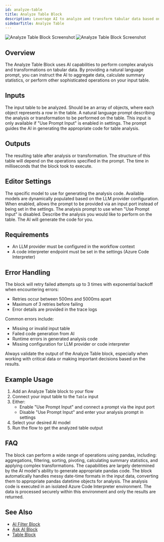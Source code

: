 ```yaml
---
id: analyze-table
title: Analyze Table Block
description: Leverage AI to analyze and transform tabular data based on natural language prompts
sidebarTitle: Analyze Table
---
```


<Frame>
  <img src="/block-reference/assets/analyze_table_light.png" alt="Analyze Table Block Screenshot" className="block dark:hidden" />
  <img src="/block-reference/assets/analyze_table_dark.png" alt="Analyze Table Block Screenshot" className="hidden dark:block" />
</Frame>

## Overview
The Analyze Table Block uses AI capabilities to perform complex analysis and transformations on tabular data. By providing a natural language prompt, you can instruct the AI to aggregate data, calculate summary statistics, or perform other sophisticated operations on your input table.


## Inputs

<ParamField path="Table" type="table" required>
  The input table to be analyzed. Should be an array of objects, where each object represents a row in the table.
</ParamField>

<ParamField path="Prompt" type="string" required>
  A natural language prompt describing the analysis or transformation to be performed on the table. This input is only available if "Use Prompt Input" is enabled in settings. The prompt guides the AI in generating the appropriate code for table analysis.
</ParamField>

## Outputs

<ResponseField name="Output" type="table">
  The resulting table after analysis or transformation. The structure of this table will depend on the operations specified in the prompt.
</ResponseField>

<ResponseField name="Duration" type="number">
  The time in milliseconds that the block took to execute.
</ResponseField>

## Editor Settings

<ParamField path="AI Model" type="string" default="default">
  The specific model to use for generating the analysis code. Available models are dynamically populated based on the LLM provider configuration.
</ParamField>

<ParamField path="Use Prompt Input" type="boolean" default={false}>
  When enabled, allows the prompt to be provided via an input port instead of being set in the settings.
</ParamField>

<ParamField path="Prompt" type="string">
  The analysis prompt to use when "Use Prompt Input" is disabled. Describe the analysis you would like to perform on the table. The AI will generate the code for you.
</ParamField>

## Requirements

- An LLM provider must be configured in the workflow context
- A code interpreter endpoint must be set in the settings (Azure Code Interpreter)

## Error Handling

The block will retry failed attempts up to 3 times with exponential backoff when encountering errors:
- Retries occur between 500ms and 5000ms apart
- Maximum of 3 retries before failing
- Error details are provided in the trace logs

Common errors include:
- Missing or invalid input table
- Failed code generation from AI
- Runtime errors in generated analysis code
- Missing configuration for LLM provider or code interpreter

<Warning>
  Always validate the output of the Analyze Table block, especially when working with critical data or making important decisions based on the results.
</Warning>

## Example Usage

1. Add an Analyze Table block to your flow
2. Connect your input table to the `Table` input
3. Either:
   - Enable "Use Prompt Input" and connect a prompt via the input port
   - Disable "Use Prompt Input" and enter your analysis prompt in settings
4. Select your desired AI model
5. Run the flow to get the analyzed table output

## FAQ

<AccordionGroup>
  <Accordion title="What types of analysis can the Analyze Table block perform?">
    The block can perform a wide range of operations using pandas, including: aggregations, filtering, sorting, pivoting, calculating summary statistics, and applying complex transformations. The capabilities are largely determined by the AI model's ability to generate appropriate pandas code.
  </Accordion>

  <Accordion title="How does the block handle date-time data?">
    The block automatically handles messy date-time formats in the input data, converting them to appropriate pandas datetime objects for analysis.
  </Accordion>

  <Accordion title="How is the analysis performed securely?">
    The analysis code is executed in an isolated Azure Code Interpreter environment. The data is processed securely within this environment and only the results are returned.
  </Accordion>
</AccordionGroup>

## See Also

- [AI Filter Block](/block-reference/ai/ai-filter)
- [Ask AI Block](/block-reference/ai/ask-ai)
- [Table Block](/block-reference/data/table)
